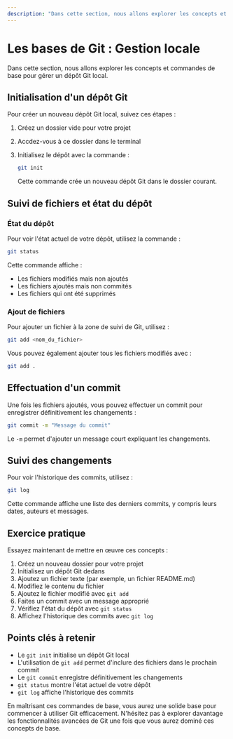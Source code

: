 ```yaml
---
description: "Dans cette section, nous allons explorer les concepts et commandes de base pour gérer un dépôt Git local."
---
```

# Les bases de Git : Gestion locale

Dans cette section, nous allons explorer les concepts et commandes de base pour gérer un dépôt Git local.

## Initialisation d'un dépôt Git

Pour créer un nouveau dépôt Git local, suivez ces étapes :

1. Créez un dossier vide pour votre projet
2. Accdez-vous à ce dossier dans le terminal
3. Initialisez le dépôt avec la commande :

   ```bash copy
   git init
   ```
   Cette commande crée un nouveau dépôt Git dans le dossier courant.

## Suivi de fichiers et état du dépôt

### État du dépôt

Pour voir l'état actuel de votre dépôt, utilisez la commande :

```bash copy
git status
```
Cette commande affiche :
- Les fichiers modifiés mais non ajoutés
- Les fichiers ajoutés mais non commités
- Les fichiers qui ont été supprimés

### Ajout de fichiers

Pour ajouter un fichier à la zone de suivi de Git, utilisez :

```bash copy
git add <nom_du_fichier>
```
Vous pouvez également ajouter tous les fichiers modifiés avec :

```bash copy
git add .
```

## Effectuation d'un commit

Une fois les fichiers ajoutés, vous pouvez effectuer un commit pour enregistrer définitivement les changements :

```bash copy
git commit -m "Message du commit"
```
Le `-m` permet d'ajouter un message court expliquant les changements.

## Suivi des changements

Pour voir l'historique des commits, utilisez :

```bash copy
git log
```
Cette commande affiche une liste des derniers commits, y compris leurs dates, auteurs et messages.

## Exercice pratique

Essayez maintenant de mettre en œuvre ces concepts :

1. Créez un nouveau dossier pour votre projet
2. Initialisez un dépôt Git dedans
3. Ajoutez un fichier texte (par exemple, un fichier README.md)
4. Modifiez le contenu du fichier
5. Ajoutez le fichier modifié avec `git add`
6. Faites un commit avec un message approprié
7. Vérifiez l'état du dépôt avec `git status`
8. Affichez l'historique des commits avec `git log`

## Points clés à retenir

- Le `git init` initialise un dépôt Git local
- L'utilisation de `git add` permet d'inclure des fichiers dans le prochain commit
- Le `git commit` enregistre définitivement les changements
- `git status` montre l'état actuel de votre dépôt
- `git log` affiche l'historique des commits

En maîtrisant ces commandes de base, vous aurez une solide base pour commencer à utiliser Git efficacement. N'hésitez pas à explorer davantage les fonctionnalités avancées de Git une fois que vous aurez dominé ces concepts de base.
